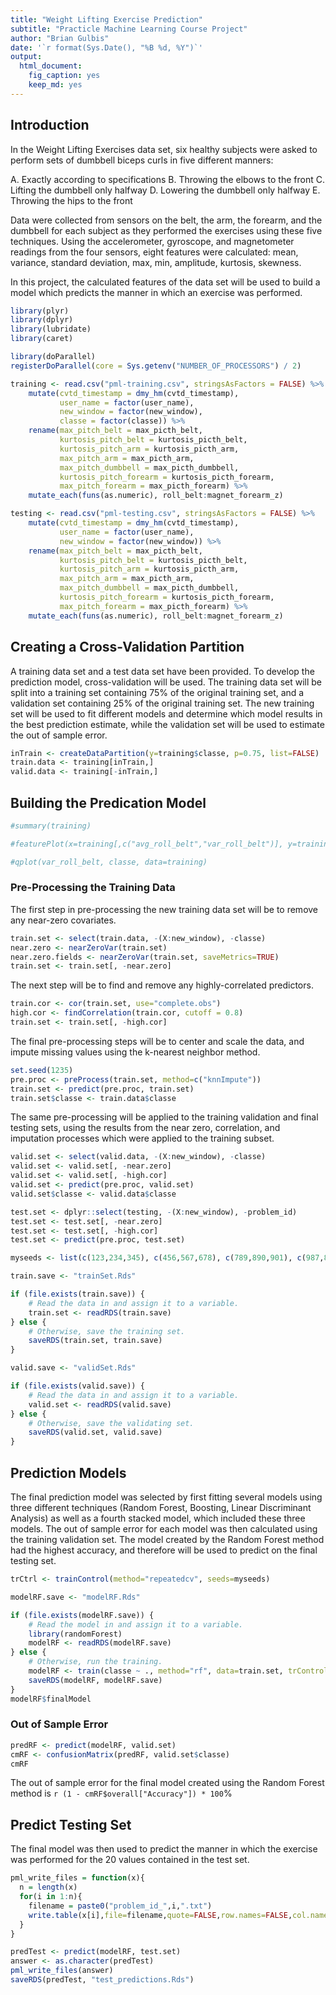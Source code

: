 ```yaml
---
title: "Weight Lifting Exercise Prediction"
subtitle: "Practicle Machine Learning Course Project"
author: "Brian Gulbis"
date: '`r format(Sys.Date(), "%B %d, %Y")`'
output: 
  html_document: 
    fig_caption: yes
    keep_md: yes
---
```


## Introduction

In the Weight Lifting Exercises data set, six healthy subjects were asked to perform sets of dumbbell biceps curls in five different manners: 

A. Exactly according to specifications
B. Throwing the elbows to the front
C. Lifting the dumbbell only halfway
D. Lowering the dumbbell only halfway
E. Throwing the hips to the front

Data were collected from sensors on the belt, the arm, the forearm, and the dumbbell for each subject as they performed the exercises using these five techniques. Using the accelerometer, gyroscope, and magnetometer readings from the four sensors, eight features were calculated: mean, variance, standard deviation, max, min, amplitude, kurtosis, skewness. 

In this project, the calculated features of the data set will be used to build a model which predicts the manner in which an exercise was performed. 

```r
library(plyr)
library(dplyr)
library(lubridate)
library(caret)
```

```r
library(doParallel)
registerDoParallel(core = Sys.getenv("NUMBER_OF_PROCESSORS") / 2)
```

```r
training <- read.csv("pml-training.csv", stringsAsFactors = FALSE) %>%
    mutate(cvtd_timestamp = dmy_hm(cvtd_timestamp),
           user_name = factor(user_name),
           new_window = factor(new_window),
           classe = factor(classe)) %>%
    rename(max_pitch_belt = max_picth_belt,
           kurtosis_pitch_belt = kurtosis_picth_belt,
           kurtosis_pitch_arm = kurtosis_picth_arm,
           max_pitch_arm = max_picth_arm,
           max_pitch_dumbbell = max_picth_dumbbell,
           kurtosis_pitch_forearm = kurtosis_picth_forearm,
           max_pitch_forearm = max_picth_forearm) %>%
    mutate_each(funs(as.numeric), roll_belt:magnet_forearm_z)
```

```r
testing <- read.csv("pml-testing.csv", stringsAsFactors = FALSE) %>%
    mutate(cvtd_timestamp = dmy_hm(cvtd_timestamp),
           user_name = factor(user_name),
           new_window = factor(new_window)) %>%
    rename(max_pitch_belt = max_picth_belt,
           kurtosis_pitch_belt = kurtosis_picth_belt,
           kurtosis_pitch_arm = kurtosis_picth_arm,
           max_pitch_arm = max_picth_arm,
           max_pitch_dumbbell = max_picth_dumbbell,
           kurtosis_pitch_forearm = kurtosis_picth_forearm,
           max_pitch_forearm = max_picth_forearm) %>%
    mutate_each(funs(as.numeric), roll_belt:magnet_forearm_z)
```

## Creating a Cross-Validation Partition

A training data set and a test data set have been provided. To develop the prediction model, cross-validation will be used. The training data set will be split into a training set containing 75% of the original training set, and a validation set containing 25% of the original training set. The new training set will be used to fit different models and determine which model results in the best prediction estimate, while the validation set will be used to estimate the out of sample error.

```r
inTrain <- createDataPartition(y=training$classe, p=0.75, list=FALSE)
train.data <- training[inTrain,]
valid.data <- training[-inTrain,]
```

## Building the Predication Model

```r
#summary(training)

#featurePlot(x=training[,c("avg_roll_belt","var_roll_belt")], y=training$classe, plot="pairs")

#qplot(var_roll_belt, classe, data=training)

```

### Pre-Processing the Training Data

The first step in pre-processing the new training data set will be to remove any near-zero covariates.

```r
train.set <- select(train.data, -(X:new_window), -classe)
near.zero <- nearZeroVar(train.set)
near.zero.fields <- nearZeroVar(train.set, saveMetrics=TRUE)
train.set <- train.set[, -near.zero]
```

The next step will be to find and remove any highly-correlated predictors.

```r
train.cor <- cor(train.set, use="complete.obs")
high.cor <- findCorrelation(train.cor, cutoff = 0.8)
train.set <- train.set[, -high.cor]
```

The final pre-processing steps will be to center and scale the data, and impute missing values using the k-nearest neighbor method.

```r
set.seed(1235)
pre.proc <- preProcess(train.set, method=c("knnImpute"))
train.set <- predict(pre.proc, train.set)
train.set$classe <- train.data$classe
```

The same pre-processing will be applied to the training validation and final testing sets, using the results from the near zero, correlation, and imputation processes which were applied to the training subset. 

```r
valid.set <- select(valid.data, -(X:new_window), -classe)
valid.set <- valid.set[, -near.zero]
valid.set <- valid.set[, -high.cor]
valid.set <- predict(pre.proc, valid.set)
valid.set$classe <- valid.data$classe
```

```r
test.set <- dplyr::select(testing, -(X:new_window), -problem_id)
test.set <- test.set[, -near.zero]
test.set <- test.set[, -high.cor]
test.set <- predict(pre.proc, test.set)
```

```r
myseeds <- list(c(123,234,345), c(456,567,678), c(789,890,901), c(987,876,765), c(654,543,432), c(321,210,109), c(135,246,357), c(468,579,680), c(791,802,913), c(975,864,753), 54321) 
```

```r

train.save <- "trainSet.Rds"

if (file.exists(train.save)) {
    # Read the data in and assign it to a variable.
    train.set <- readRDS(train.save)
} else {
    # Otherwise, save the training set.
    saveRDS(train.set, train.save)
}

valid.save <- "validSet.Rds"

if (file.exists(valid.save)) {
    # Read the data in and assign it to a variable.
    valid.set <- readRDS(valid.save)
} else {
    # Otherwise, save the validating set.
    saveRDS(valid.set, valid.save)
}
```


## Prediction Models

The final prediction model was selected by first fitting several models using three different techniques (Random Forest, Boosting, Linear Discriminant Analysis) as well as a fourth stacked model, which included these three models. The out of sample error for each model was then calculated using the training validation set. The model created by the Random Forest method had the highest accuracy, and therefore will be used to predict on the final testing set.

```r
trCtrl <- trainControl(method="repeatedcv", seeds=myseeds)

modelRF.save <- "modelRF.Rds"

if (file.exists(modelRF.save)) {
    # Read the model in and assign it to a variable.
    library(randomForest)
    modelRF <- readRDS(modelRF.save)
} else {
    # Otherwise, run the training.
    modelRF <- train(classe ~ ., method="rf", data=train.set, trControl=trCtrl)
    saveRDS(modelRF, modelRF.save)
}
modelRF$finalModel
```

### Out of Sample Error

```r
predRF <- predict(modelRF, valid.set)
cmRF <- confusionMatrix(predRF, valid.set$classe)
cmRF
```

The out of sample error for the final model created using the Random Forest method is `r (1 - cmRF$overall["Accuracy"]) * 100`%

## Predict Testing Set

The final model was then used to predict the manner in which the exercise was performed for the 20 values contained in the test set. 

```r
pml_write_files = function(x){
  n = length(x)
  for(i in 1:n){
    filename = paste0("problem_id_",i,".txt")
    write.table(x[i],file=filename,quote=FALSE,row.names=FALSE,col.names=FALSE)
  }
}
```

```r
predTest <- predict(modelRF, test.set)
answer <- as.character(predTest)
pml_write_files(answer)
saveRDS(predTest, "test_predictions.Rds")
```

